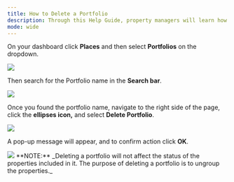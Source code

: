 ---
title: How to Delete a Portfolio
description: Through this Help Guide, property managers will learn how to delete portfolios that are no longer needed.
mode: wide
---

On your dashboard click **Places** and then select **Portfolios** on the dropdown.

<Frame>
  <img src="/images/rtaImage-675.jpg"/>
</Frame>

Then search for the Portfolio name in the **Search bar**.

<Frame>
  <img src="/images/rtaImage-676.jpg"/>
</Frame>

Once you found the portfolio name, navigate to the right side of the page, click the **ellipses icon,** and select **Delete Portfolio**.

<Frame>
  <img src="/images/rtaImage-677.jpg"/>
</Frame>


A pop-up message will appear, and to confirm action click **OK**.


<Frame>
  <img src="/images/rtaImage-678.jpg"/>
</Frame>


<Note>
  **NOTE:** _Deleting a portfolio will not affect the status of the properties included in it. The purpose of deleting a portfolio is to ungroup the properties._
</Note>
